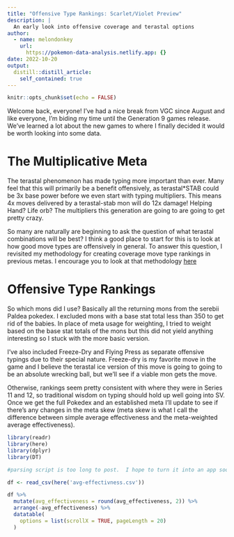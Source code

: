 ```yaml
---
title: "Offensive Type Rankings: Scarlet/Violet Preview"
description: |
  An early look into offensive coverage and terastal options
author:
  - name: melondonkey
    url:
      https://pokemon-data-analysis.netlify.app: {}
date: 2022-10-20
output:
  distill::distill_article:
    self_contained: true
---
```



```r
knitr::opts_chunk$set(echo = FALSE)
```

Welcome back, everyone!  I've had a nice break from VGC since August and like everyone, I'm biding my time until the Generation 9 games release. We've learned a lot about the new games to where I finally decided it would be worth looking into some data. 

# The Multiplicative Meta

The terastal phenomenon has made typing more important than ever.  Many feel that this will primarily be a benefit offensively, as terastal*STAB could be 3x base power before we even start with typing multipliers.  This means 4x moves delivered by a terastal-stab mon will do 12x damage!  Helping Hand?  Life orb? The multipliers this generation are going to are going to get pretty crazy.  

So many are naturally are beginning to ask the question of what terastal combinations will be best?  I think a good place to start for this is to look at how good move types are offensively in general.  To answer this question, I revisited my methodology for creating coverage move type rankings in previous metas.  I encourage you to look at that methodology [here](https://pokemon-data-analysis.netlify.app/posts/2021-12-29-beyond-usage-defining-meta-metrics/)

# Offensive Type Rankings

So which mons did I use?  Basically all the returning mons from the serebii Paldea pokedex.  I excluded mons with a base stat total less than 350 to get rid of the babies.  In place of meta usage for weighting, I tried to weight based on the base stat totals of the mons but this did not yield anything interesting so I stuck with the more basic version.  

I've also included Freeze-Dry and Flying Press as separate offensive typings due to their special nature.  Freeze-dry is my favorite move in the game and I believe the terastal ice version of this move is going to going to be an absolute wrecking ball, but we'll see if a viable mon gets the move. 

Otherwise, rankings seem pretty consistent with where they were in Series 11 and 12, so traditional wisdom on typing should hold up well going into SV.  Once we get the full Pokedex and an established meta I'll update to see if there's any changes in the meta skew (meta skew is what I call the difference between simple average effectiveness and the meta-weighted average effectiveness).  


```r
library(readr)
library(here)
library(dplyr)
library(DT)

#parsing script is too long to post.  I hope to turn it into an app soon

df <- read_csv(here('avg-effectivness.csv'))

df %>%
  mutate(avg_effectiveness = round(avg_effectiveness, 2)) %>%
  arrange(-avg_effectiveness) %>%
  datatable(
    options = list(scrollX = TRUE, pageLength = 20)
  ) 


```

